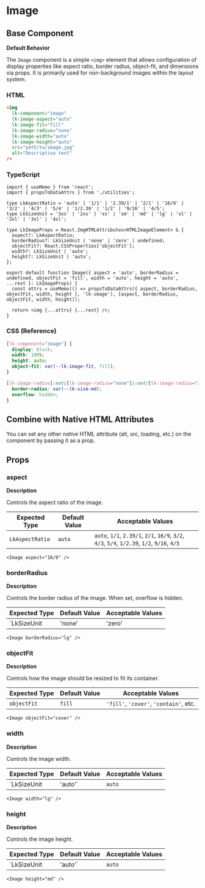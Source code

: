 # Image

## Base Component

**Default Behavior**

The `Image` component is a simple `<img>` element that allows configuration of display properties like aspect ratio, border radius, object-fit, and dimensions via props. It is primarily used for non-background images within the layout system.

### HTML

```html
<img
  lk-component="image"
  lk-image-aspect="auto"
  lk-image-fit="fill"
  lk-image-radius="none"
  lk-image-width="auto"
  lk-image-height="auto"
  src="path/to/image.jpg"
  alt="Descriptive text"
/>

```

### TypeScript

```tsx
import { useMemo } from 'react';
import { propsToDataAttrs } from './utilities';

type LkAspectRatio = 'auto' | '1/1' | '2.39/1' | '2/1' | '16/9' | '3/2' | '4/3' | '5/4' | '1/2.39' | '1/2' | '9/16' | '4/5';
type LkSizeUnit = '3xs' | '2xs' | 'xs' | 'sm' | 'md' | 'lg' | 'xl' | '2xl' | '3xl' | '4xl';

type LkImageProps = React.ImgHTMLAttributes<HTMLImageElement> & {
  aspect?: LkAspectRatio;
  borderRadius?: LkSizeUnit | 'none' | 'zero' | undefined;
  objectFit?: React.CSSProperties['objectFit'];
  width?: LkSizeUnit | 'auto';
  height?: LkSizeUnit | 'auto';
};

export default function Image({ aspect = 'auto', borderRadius = undefined, objectFit = 'fill', width = 'auto', height = 'auto', ...rest }: LkImageProps) {
  const attrs = useMemo(() => propsToDataAttrs({ aspect, borderRadius, objectFit, width, height }, 'lk-image'), [aspect, borderRadius, objectFit, width, height]);

  return <img {...attrs} {...rest} />;
}

```

### CSS (Reference)

```css
[lk-component="image"] {
  display: block;
  width: 100%;
  height: auto;
  object-fit: var(--lk-image-fit, fill);
}

[lk-image-radius]:not([lk-image-radius="none"]):not([lk-image-radius="zero"]) {
  border-radius: var(--lk-size-md);
  overflow: hidden;
}

```

## Combine with Native HTML Attributes

You can set any other *native* HTML attribute (alt, src, loading, etc.) on the component by passing it as a prop.

## Props

### **aspect**

**Description**

Controls the aspect ratio of the image.

| **Expected Type** | **Default Value** | **Acceptable Values** |
| --- | --- | --- |
| `LkAspectRatio` | `auto` | `auto`, `1/1`, `2.39/1`, `2/1`, `16/9`, `3/2`, `4/3`, `5/4`, `1/2.39`, `1/2`, `9/16`, `4/5` |

```tsx
<Image aspect="16/9" />

```

### **borderRadius**

**Description**

Controls the border radius of the image. When set, overflow is hidden.

| **Expected Type** | **Default Value** | **Acceptable Values** |
| --- | --- | --- |
| `LkSizeUnit | 'none' | 'zero' | undefined` | `undefined` | Any size unit, `'none'`, `'zero'` |

```tsx
<Image borderRadius="lg" />

```

### **objectFit**

**Description**

Controls how the image should be resized to fit its container.

| **Expected Type** | **Default Value** | **Acceptable Values** |
| --- | --- | --- |
| `objectFit` | `fill` | `'fill'`, `'cover'`, `'contain'`, etc. |

```tsx
<Image objectFit="cover" />

```

### **width**

**Description**

Controls the image width.

| **Expected Type** | **Default Value** | **Acceptable Values** |
| --- | --- | --- |
| `LkSizeUnit | 'auto'` | `auto` | Size unit or `'auto'` |

```tsx
<Image width="lg" />

```

### **height**

**Description**

Controls the image height.

| **Expected Type** | **Default Value** | **Acceptable Values** |
| --- | --- | --- |
| `LkSizeUnit | 'auto'` | `auto` | Size unit or `'auto'` |

```tsx
<Image height="md" />

```